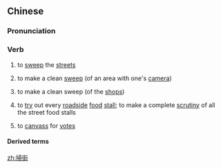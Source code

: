 {{also|扫街}}
==Chinese==
{{zh-forms|s=扫街}}

===Pronunciation===
{{zh-pron
|m=sǎojiē
|c=sou3 gaai1
|cat=v
}}

===Verb===
{{zh-verb}}

# to [[sweep]] the [[street]]s
# {{lb|zh|photography}} to make a clean [[sweep]] (of an area with one's [[camera]])
# {{lb|zh|colloquial}} to make a clean sweep (of the [[shop]]s)
# {{lb|zh|Cantonese}} to [[try]] out every [[roadside]] [[food]] [[stall]]; to make a complete [[scrutiny]] of all the street food stalls
# {{lb|zh|Cantonese}} to [[canvass]] for [[vote]]s

====Derived terms====
{{zh-der|掃街機}}

[[zh:掃街]]